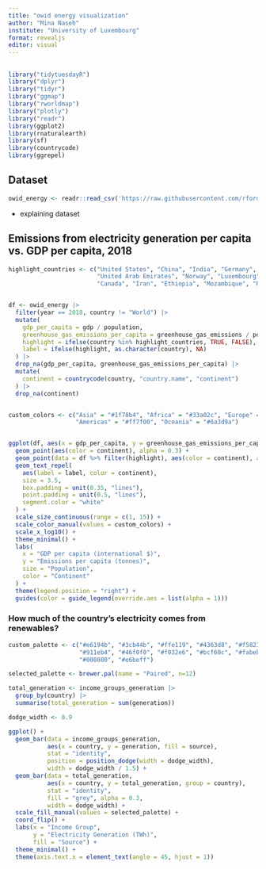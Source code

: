 ```yaml
---
title: "owid energy visualization"
author: "Mina Naseh"
institute: "University of Luxembourg"
format: revealjs
editor: visual
---
```


## 

```r
library("tidytuesdayR")
library("dplyr")
library("tidyr")
library("ggmap")
library("rworldmap")
library("plotly")
library("readr")
library(ggplot2)
library(rnaturalearth)
library(sf)
library(countrycode)
library(ggrepel)
```

## Dataset

```r
owid_energy <- readr::read_csv('https://raw.githubusercontent.com/rfordatascience/tidytuesday/master/data/2023/2023-06-06/owid-energy.csv')
```

-   explaining dataset

## Emissions from electricity generation per capita vs. GDP per capita, 2018

```r
highlight_countries <- c("United States", "China", "India", "Germany", "Qatar", 
                         "United Arab Emirates", "Norway", "Luxembourg", 
                         "Canada", "Iran", "Ethiopia", "Mozambique", "Russia")


df <- owid_energy |> 
  filter(year == 2018, country != "World") |> 
  mutate(
    gdp_per_capita = gdp / population,
    greenhouse_gas_emissions_per_capita = greenhouse_gas_emissions / population,
    highlight = ifelse(country %in% highlight_countries, TRUE, FALSE), 
    label = ifelse(highlight, as.character(country), NA)  
  ) |> 
  drop_na(gdp_per_capita, greenhouse_gas_emissions_per_capita) |> 
  mutate(
    continent = countrycode(country, "country.name", "continent")
  ) |> 
  drop_na(continent) 


custom_colors <- c("Asia" = "#1f78b4", "Africa" = "#33a02c", "Europe" = "#e31a1c", 
                   "Americas" = "#ff7f00", "Oceania" = "#6a3d9a")


ggplot(df, aes(x = gdp_per_capita, y = greenhouse_gas_emissions_per_capita, size = population)) +
  geom_point(aes(color = continent), alpha = 0.3) + 
  geom_point(data = df %>% filter(highlight), aes(color = continent), alpha = 0.7) +  
  geom_text_repel(
    aes(label = label, color = continent),
    size = 3.5,
    box.padding = unit(0.35, "lines"),
    point.padding = unit(0.5, "lines"),
    segment.color = "white"
  ) +
  scale_size_continuous(range = c(1, 15)) +
  scale_color_manual(values = custom_colors) +
  scale_x_log10() +
  theme_minimal() +
  labs(
    x = "GDP per capita (international $)",
    y = "Emissions per capita (tonnes)",
    size = "Population",
    color = "Continent"
  ) +
  theme(legend.position = "right") +
  guides(color = guide_legend(override.aes = list(alpha = 1))) 
```

### How much of the country's electricity comes from renewables?

```r
custom_palette <- c("#e6194b", "#3cb44b", "#ffe119", "#4363d8", "#f58231",
                    "#911eb4", "#46f0f0", "#f032e6", "#bcf60c", "#fabebe",
                    "#008080", "#e6beff")

selected_palette <- brewer.pal(name = "Paired", n=12)

total_generation <- income_groups_generation |> 
  group_by(country) |> 
  summarise(total_generation = sum(generation))

dodge_width <- 0.9

ggplot() +
  geom_bar(data = income_groups_generation, 
           aes(x = country, y = generation, fill = source), 
           stat = "identity", 
           position = position_dodge(width = dodge_width), 
           width = dodge_width / 1.5) +
  geom_bar(data = total_generation, 
           aes(x = country, y = total_generation, group = country), 
           stat = "identity", 
           fill = "grey", alpha = 0.3, 
           width = dodge_width) +
  scale_fill_manual(values = selected_palette) +
  coord_flip() +
  labs(x = "Income Group", 
       y = "Electricity Generation (TWh)", 
       fill = "Source") +
  theme_minimal() +
  theme(axis.text.x = element_text(angle = 45, hjust = 1))
```
